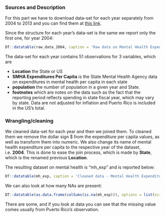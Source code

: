 
### Sources and Description

For this part we have to download data-set for each year separately from 2004 to 2013 and you can find them at [this link](https://www.kff.org/other/state-indicator/smha-expenditures-per-capita/?activeTab=map&currentTimeframe=3&selectedDistributions=smha-expenditures-per-capita&sortModel=%7B%22colId%22:%22Location%22,%22sort%22:%22asc%22%7D). 

Since the structure for each year's data-set is the same we report only the first one, for year 2004:

```r
DT::datatable(raw_data_2004, caption = 'Raw data on Mental Health Expenditure per capita', options = list( scrollY='300px'))
```

The data-set for each year contains 51 observations for 3 variables, which are

<ul>
  <li> <b>Location</b> the State or US</li>
  <li> <b>SMHA Expenditures Per Capita</b> is the State Mental Health Agency data on expenditures in mental health per capita in each state  </li>
  <li><b>population</b> the number of population in a given year and State.
  </li>
  <li> <b>footnotes</b> which are notes on the data such as the fact that the reporting period reflects spending in state fiscal year, which may vary by state. Data are not adjusted for inflation and Puerto Rico is included in the US's total.
  </li>
</ul>


### Wrangling/cleaning

We cleaned data-set for each year and then we joined them. To cleaned them we remove the dollar sign $ from the expenditure per capita values, as well as transform them into numeric. We also change its name of mental health expenditure per capita to the respective year of the dataset, i.e. <b>2004</b>. This is done to ease the join process, which is made by <b>State</b>, which is the renamed previous <b>Location</b>. 

The resulting dataset on mental health is "mh_exp" and is reported below:

```r
DT::datatable(mh_exp, caption = 'Cleaned data - Mental Health Expenditure Per Capita, 2004-2013', options = list( scrollY='300px'))
```

We can also look at how many NAs are present:
```r
DT::datatable(as.data.frame(colSums(is.na(mh_exp))), options = list(scrollX='400px'),colnames = "Missing Values", caption='Missing values for each feature')
```

There are some, and if you look at data you can see that the missing value comes usually from Puerto Rico's observation.